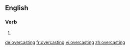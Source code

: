 ==English==

===Verb===
{{head|en|present participle}}

# {{present participle of|overcast|lang=en}}

[[de:overcasting]]
[[fr:overcasting]]
[[vi:overcasting]]
[[zh:overcasting]]
